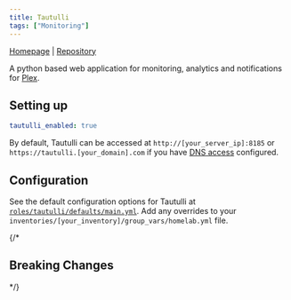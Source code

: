 ```yaml
---
title: Tautulli
tags: ["Monitoring"]
---
```



[Homepage](https://tautulli.com/) |
[Repository](https://github.com/Tautulli/Tautulli)

<Tags tags={frontmatter.tags} />

A python based web application for monitoring, analytics and notifications for [Plex](../plex).

## Setting up

```yaml title="inventories/homelab/group_vars/homelab.yml"
tautulli_enabled: true
```

By default, Tautulli can be accessed at `http://[your_server_ip]:8185` or `https://tautulli.[your_domain].com` if you have [DNS access](../guides/dns-access) configured.

## Configuration

See the default configuration options for Tautulli at [`roles/tautulli/defaults/main.yml`](https://github.com/Dylancyclone/ansible-homelab-orchestration/blob/main/roles/tautulli/defaults/main.yml).
Add any overrides to your `inventories/[your_inventory]/group_vars/homelab.yml` file.

{/* 

## Breaking Changes

*/}
